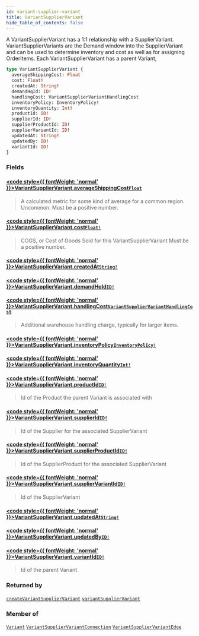 ```yaml
---
id: variant-supplier-variant
title: VariantSupplierVariant
hide_table_of_contents: false
---
```








A VariantSupplierVariant has a 1:1 relationship with a SupplierVariant.
VariantSupplierVariants are the Demand window into the SupplierVariant and can
be used to determine inventory and cost as well as for assigning OrderItems.
Each VariantSupplierVariant has a parent Variant,

```graphql
type VariantSupplierVariant {
  averageShippingCost: Float
  cost: Float!
  createdAt: String!
  demandHqId: ID!
  handlingCost: VariantSupplierVariantHandlingCost
  inventoryPolicy: InventoryPolicy!
  inventoryQuantity: Int!
  productId: ID!
  supplierId: ID!
  supplierProductId: ID!
  supplierVariantId: ID!
  updatedAt: String!
  updatedBy: ID!
  variantId: ID!
}
```


### Fields

#### [<code style={{ fontWeight: 'normal' }}>VariantSupplierVariant.<b>averageShippingCost</b></code>](#)<Bullet />[`Float`](/demand/api/graphql-admin/reference/scalars/float) <Badge class="secondary" text="scalar"/>
> A calculated metric for some kind of average for a common region. Uncommon.
Must be a positive number.
> 

#### [<code style={{ fontWeight: 'normal' }}>VariantSupplierVariant.<b>cost</b></code>](#)<Bullet />[`Float!`](/demand/api/graphql-admin/reference/scalars/float) <Badge class="secondary" text="non-null"/> <Badge class="secondary" text="scalar"/>
> COGS, or Cost of Goods Sold for this VariantSupplierVariant
Must be a positive number.
> 

#### [<code style={{ fontWeight: 'normal' }}>VariantSupplierVariant.<b>createdAt</b></code>](#)<Bullet />[`String!`](/demand/api/graphql-admin/reference/scalars/string) <Badge class="secondary" text="non-null"/> <Badge class="secondary" text="scalar"/>
> 
> 

#### [<code style={{ fontWeight: 'normal' }}>VariantSupplierVariant.<b>demandHqId</b></code>](#)<Bullet />[`ID!`](/demand/api/graphql-admin/reference/scalars/id) <Badge class="secondary" text="non-null"/> <Badge class="secondary" text="scalar"/>
> 
> 

#### [<code style={{ fontWeight: 'normal' }}>VariantSupplierVariant.<b>handlingCost</b></code>](#)<Bullet />[`VariantSupplierVariantHandlingCost`](/demand/api/graphql-admin/reference/objects/variant-supplier-variant-handling-cost) <Badge class="secondary" text="object"/>
> Additional warehouse handling charge, typically for larger items.
> 

#### [<code style={{ fontWeight: 'normal' }}>VariantSupplierVariant.<b>inventoryPolicy</b></code>](#)<Bullet />[`InventoryPolicy!`](/demand/api/graphql-admin/reference/enums/inventory-policy) <Badge class="secondary" text="non-null"/> <Badge class="secondary" text="enum"/>
> 
> 

#### [<code style={{ fontWeight: 'normal' }}>VariantSupplierVariant.<b>inventoryQuantity</b></code>](#)<Bullet />[`Int!`](/demand/api/graphql-admin/reference/scalars/int) <Badge class="secondary" text="non-null"/> <Badge class="secondary" text="scalar"/>
> 
> 

#### [<code style={{ fontWeight: 'normal' }}>VariantSupplierVariant.<b>productId</b></code>](#)<Bullet />[`ID!`](/demand/api/graphql-admin/reference/scalars/id) <Badge class="secondary" text="non-null"/> <Badge class="secondary" text="scalar"/>
> Id of the Product the parent Variant is associated with
> 

#### [<code style={{ fontWeight: 'normal' }}>VariantSupplierVariant.<b>supplierId</b></code>](#)<Bullet />[`ID!`](/demand/api/graphql-admin/reference/scalars/id) <Badge class="secondary" text="non-null"/> <Badge class="secondary" text="scalar"/>
> Id of the Supplier for the associated SupplierVariant
> 

#### [<code style={{ fontWeight: 'normal' }}>VariantSupplierVariant.<b>supplierProductId</b></code>](#)<Bullet />[`ID!`](/demand/api/graphql-admin/reference/scalars/id) <Badge class="secondary" text="non-null"/> <Badge class="secondary" text="scalar"/>
> Id of the SupplierProduct for the associated SupplierVariant
> 

#### [<code style={{ fontWeight: 'normal' }}>VariantSupplierVariant.<b>supplierVariantId</b></code>](#)<Bullet />[`ID!`](/demand/api/graphql-admin/reference/scalars/id) <Badge class="secondary" text="non-null"/> <Badge class="secondary" text="scalar"/>
> Id of the SupplierVariant
> 

#### [<code style={{ fontWeight: 'normal' }}>VariantSupplierVariant.<b>updatedAt</b></code>](#)<Bullet />[`String!`](/demand/api/graphql-admin/reference/scalars/string) <Badge class="secondary" text="non-null"/> <Badge class="secondary" text="scalar"/>
> 
> 

#### [<code style={{ fontWeight: 'normal' }}>VariantSupplierVariant.<b>updatedBy</b></code>](#)<Bullet />[`ID!`](/demand/api/graphql-admin/reference/scalars/id) <Badge class="secondary" text="non-null"/> <Badge class="secondary" text="scalar"/>
> 
> 

#### [<code style={{ fontWeight: 'normal' }}>VariantSupplierVariant.<b>variantId</b></code>](#)<Bullet />[`ID!`](/demand/api/graphql-admin/reference/scalars/id) <Badge class="secondary" text="non-null"/> <Badge class="secondary" text="scalar"/>
> Id of the parent Variant
> 



### Returned by

[`createVariantSupplierVariant`](/demand/api/graphql-admin/reference/mutations/create-variant-supplier-variant)  <Badge class="secondary" text="mutation"/><Bullet />[`variantSupplierVariant`](/demand/api/graphql-admin/reference/queries/variant-supplier-variant)  <Badge class="secondary" text="query"/>

### Member of

[`Variant`](/demand/api/graphql-admin/reference/objects/variant)  <Badge class="secondary" text="object"/><Bullet />[`VariantSupplierVariantConnection`](/demand/api/graphql-admin/reference/objects/variant-supplier-variant-connection)  <Badge class="secondary" text="object"/><Bullet />[`VariantSupplierVariantEdge`](/demand/api/graphql-admin/reference/objects/variant-supplier-variant-edge)  <Badge class="secondary" text="object"/>



